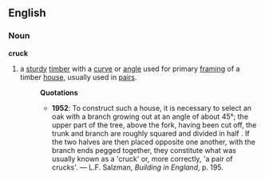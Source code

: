 ==English==
===Noun===
'''cruck'''
#a [[sturdy]] [[timber]] with a [[curve]] or [[angle]] used for primary [[framing]] of a timber [[house]], usually used in [[pair]]s.
#:'''Quotations'''
#:*'''1952''': To construct such a house, it is necessary to select an oak with a branch growing out at an angle of about 45&deg;; the upper part of the tree, above the fork, having been cut off, the trunk and branch are roughly squared and divided in half .  If the two halves are then placed opposite one another, with the branch ends pegged together, they constitute what was usually known as a 'cruck' or, more correctly, 'a pair of crucks'. &mdash; L.F. Salzman, ''Building in England'', p. 195.